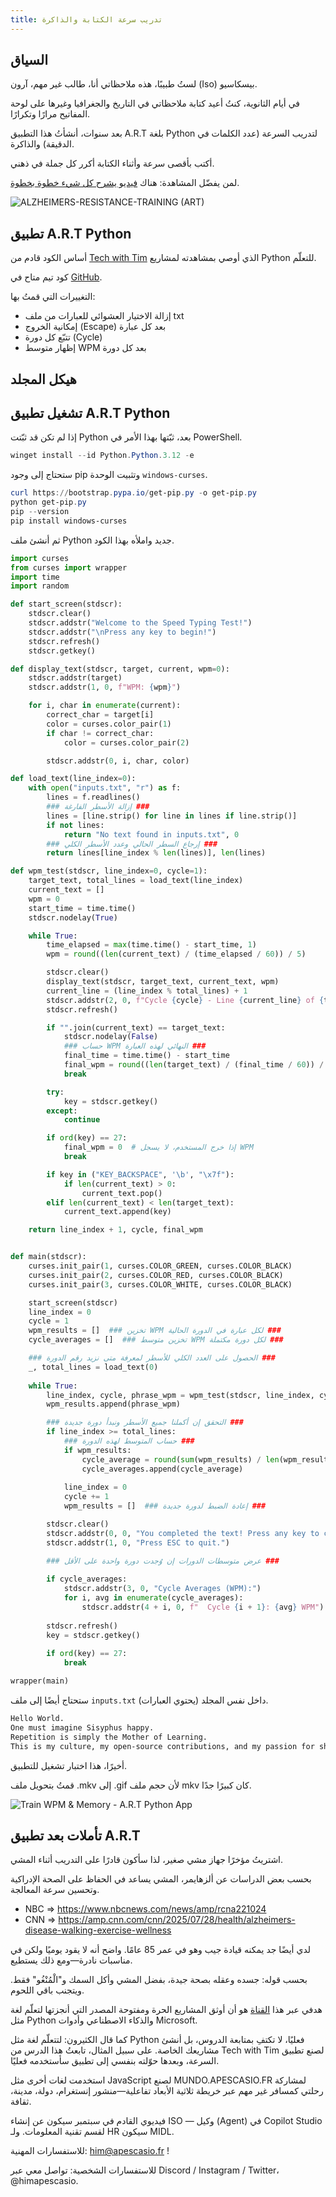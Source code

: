 ```yaml
---
title: تدريب سرعة الكتابة والذاكرة
---
```


## السياق

لستُ طبيبًا، هذه ملاحظاتي أنا، طالب غير مهم، آرون (Iso) بيسكاسيو.

في أيام الثانوية، كنتُ أعيد كتابة ملاحظاتي في التاريخ والجغرافيا وغيرها على لوحة المفاتيح مرارًا وتكرارًا.

بعد سنوات، أنشأتُ هذا التطبيق A.R.T بلغة Python لتدريب السرعة (عدد الكلمات في الدقيقة) والذاكرة.

أكتب بأقصى سرعة وأثناء الكتابة أكرر كل جملة في ذهني.

لمن يفضّل المشاهدة: هناك [فيديو يشرح كل شيء خطوة بخطوة](https://youtube.com/@apescasio).

![ALZHEIMERS-RESISTANCE-TRAINING (ART)](/images/python/art.png)

## تطبيق A.R.T Python

أساس الكود قادم من [Tech with Tim](https://www.youtube.com/watch?v=NQ5i1kJAA6Y) الذي أوصي بمشاهدته لمشاريع Python للتعلّم.

كود تيم متاح في [GitHub](https://github.com/techwithtim/WPM_Typing_Test).

التغييرات التي قمتُ بها:

- إزالة الاختيار العشوائي للعبارات من ملف txt
- إمكانية الخروج (Escape) بعد كل عبارة
- تتبّع كل دورة (Cycle)
- إظهار متوسط WPM بعد كل دورة

## هيكل المجلد 

<Files>
  <Folder name="C:\Alzheimers-Resistance-Training" defaultOpen>
    <File name="inputs.txt" />
    <File name="train.py" />
  </Folder>
</Files>

## تشغيل تطبيق A.R.T Python

إذا لم تكن قد ثبّتت Python بعد، ثبّتها بهذا الأمر في PowerShell.

```ps1 title="install-python"
winget install --id Python.Python.3.12 -e
```

ستحتاج إلى وجود pip وتثبيت الوحدة `windows-curses`.

```ps1 title="install-pip"
curl https://bootstrap.pypa.io/get-pip.py -o get-pip.py
python get-pip.py
pip --version
pip install windows-curses
```

ثم أنشئ ملف Python جديد واملأه بهذا الكود.

```py title="train.py"
import curses
from curses import wrapper
import time
import random

def start_screen(stdscr):
	stdscr.clear()
	stdscr.addstr("Welcome to the Speed Typing Test!")
	stdscr.addstr("\nPress any key to begin!")
	stdscr.refresh()
	stdscr.getkey()

def display_text(stdscr, target, current, wpm=0):
	stdscr.addstr(target)
	stdscr.addstr(1, 0, f"WPM: {wpm}")

	for i, char in enumerate(current):
		correct_char = target[i]
		color = curses.color_pair(1)
		if char != correct_char:
			color = curses.color_pair(2)

		stdscr.addstr(0, i, char, color)

def load_text(line_index=0):
	with open("inputs.txt", "r") as f:
		lines = f.readlines()
		### إزالة الأسطر الفارغة ###
		lines = [line.strip() for line in lines if line.strip()]
		if not lines:
			return "No text found in inputs.txt", 0
		### إرجاع السطر الحالي وعدد الأسطر الكلي ###
		return lines[line_index % len(lines)], len(lines)

def wpm_test(stdscr, line_index=0, cycle=1):
	target_text, total_lines = load_text(line_index)
	current_text = []
	wpm = 0
	start_time = time.time()
	stdscr.nodelay(True)

	while True:
		time_elapsed = max(time.time() - start_time, 1)
		wpm = round((len(current_text) / (time_elapsed / 60)) / 5)

		stdscr.clear()
		display_text(stdscr, target_text, current_text, wpm)
		current_line = (line_index % total_lines) + 1
		stdscr.addstr(2, 0, f"Cycle {cycle} - Line {current_line} of {total_lines}")
		stdscr.refresh()

		if "".join(current_text) == target_text:
			stdscr.nodelay(False)
			### حساب WPM النهائي لهذه العبارة ###
			final_time = time.time() - start_time
			final_wpm = round((len(target_text) / (final_time / 60)) / 5)
			break

		try:
			key = stdscr.getkey()
		except:
			continue

		if ord(key) == 27:
			final_wpm = 0  # إذا خرج المستخدم، لا يسجل WPM
			break

		if key in ("KEY_BACKSPACE", '\b', "\x7f"):
			if len(current_text) > 0:
				current_text.pop()
		elif len(current_text) < len(target_text):
			current_text.append(key)

	return line_index + 1, cycle, final_wpm


def main(stdscr):
	curses.init_pair(1, curses.COLOR_GREEN, curses.COLOR_BLACK)
	curses.init_pair(2, curses.COLOR_RED, curses.COLOR_BLACK)
	curses.init_pair(3, curses.COLOR_WHITE, curses.COLOR_BLACK)

	start_screen(stdscr)
	line_index = 0
	cycle = 1
	wpm_results = []  ### تخزين WPM لكل عبارة في الدورة الحالية ###
	cycle_averages = []  ### تخزين متوسط WPM لكل دورة مكتملة ###

	### الحصول على العدد الكلي للأسطر لمعرفة متى نزيد رقم الدورة ###
	_, total_lines = load_text(0)
	
	while True:
		line_index, cycle, phrase_wpm = wpm_test(stdscr, line_index, cycle)
		wpm_results.append(phrase_wpm)

		### التحقق إن أكملنا جميع الأسطر ونبدأ دورة جديدة ###
		if line_index >= total_lines:
			### حساب المتوسط لهذه الدورة ###
			if wpm_results:
				cycle_average = round(sum(wpm_results) / len(wpm_results))
				cycle_averages.append(cycle_average)
			
			line_index = 0
			cycle += 1
			wpm_results = []  ### إعادة الضبط لدورة جديدة ###

		stdscr.clear()
		stdscr.addstr(0, 0, "You completed the text! Press any key to continue...")
		stdscr.addstr(1, 0, "Press ESC to quit.")

		### عرض متوسطات الدورات إن وُجدت دورة واحدة على الأقل ###
		
		if cycle_averages:
			stdscr.addstr(3, 0, "Cycle Averages (WPM):")
			for i, avg in enumerate(cycle_averages):
				stdscr.addstr(4 + i, 0, f"  Cycle {i + 1}: {avg} WPM")
		
		stdscr.refresh()
		key = stdscr.getkey()
		
		if ord(key) == 27:
			break

wrapper(main)
```

ستحتاج أيضًا إلى ملف `inputs.txt` (يحتوي العبارات) داخل نفس المجلد.

```txt title="inputs.txt"
Hello World. 
One must imagine Sisyphus happy.
Repetition is simply the Mother of Learning.
This is my culture, my open-source contributions, and my passion for sharing knowledge.
```

أخيرًا، هذا اختبار تشغيل للتطبيق.

قمتُ بتحويل ملف .mkv إلى .gif لأن حجم ملف mkv كان كبيرًا جدًا.

![Train WPM & Memory - A.R.T Python App](/images/python/art_execution.gif)

## تأملات بعد تطبيق A.R.T

اشتريتُ مؤخرًا جهاز مشي صغير، لذا سأكون قادرًا على التدريب أثناء المشي.

بحسب بعض الدراسات عن ألزهايمر، المشي يساعد في الحفاظ على الصحة الإدراكية وتحسين سرعة المعالجة.

- NBC => https://www.nbcnews.com/news/amp/rcna221024
- CNN => https://amp.cnn.com/cnn/2025/07/28/health/alzheimers-disease-walking-exercise-wellness

لدي أيضًا جد يمكنه قيادة جيب وهو في عمر 85 عامًا. واضح أنه لا يقود يوميًا ولكن في مناسبات نادرة—ومع ذلك يستطيع.

بحسب قوله: جسده وعقله بصحة جيدة، بفضل المشي وأكل السمك و"الْمُنْغُو" فقط. ويتجنب باقي اللحوم.

هدفي عبر هذا [القناة](https://youtube.com/@apescasio) هو أن أوثق المشاريع الحرة ومفتوحة المصدر التي أنجزتها لتعلّم لغة مثل Python والذكاء الاصطناعي وأدوات Microsoft.

كما قال الكثيرون: لتتعلّم لغة مثل Python فعليًا، لا تكتفِ بمتابعة الدروس، بل أنشئ مشاريعك الخاصة. على سبيل المثال، تابعتُ هذا الدرس من Tech with Tim لصنع تطبيق السرعة، وبعدها حوّلته بنفسي إلى تطبيق سأستخدمه فعليًا.

استخدمت لغات أخرى مثل JavaScript لصنع MUNDO.APESCASIO.FR لمشاركة رحلتي كمسافر غير مهم عبر خريطة ثلاثية الأبعاد تفاعلية—منشور إنستغرام، دولة، مدينة، ثقافة.

فيديوي القادم في سبتمبر سيكون عن إنشاء ISO — وكيل (Agent) في Copilot Studio لقسم تقنية المعلومات. ولـ HR سيكون MIDL.

للاستفسارات المهنية: him@apescasio.fr !

للاستفسارات الشخصية: تواصل معي عبر Discord / Instagram / Twitter، @himapescasio.
